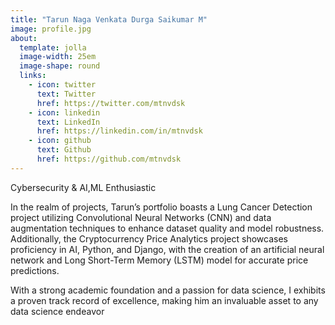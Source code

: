 ```yaml
---
title: "Tarun Naga Venkata Durga Saikumar M"
image: profile.jpg
about:
  template: jolla
  image-width: 25em
  image-shape: round
  links:
    - icon: twitter
      text: Twitter
      href: https://twitter.com/mtnvdsk
    - icon: linkedin
      text: LinkedIn
      href: https://linkedin.com/in/mtnvdsk
    - icon: github
      text: Github
      href: https://github.com/mtnvdsk
---
```


Cybersecurity & AI,ML Enthusiastic

In the realm of projects, Tarun's portfolio boasts a Lung Cancer Detection project utilizing Convolutional Neural Networks (CNN) and data augmentation techniques to enhance dataset quality and model robustness. Additionally, the Cryptocurrency Price Analytics project showcases proficiency in AI, Python, and Django, with the creation of an artificial neural network and Long Short-Term Memory (LSTM) model for accurate price predictions.

With a strong academic foundation and a passion for data science, I exhibits a proven track record of excellence, making him an invaluable asset to any data science endeavor
